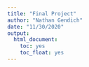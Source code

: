 ```yaml
---
title: "Final Project"
author: "Nathan Gendich"
date: "11/30/2020"
output: 
  html_document:
    toc: yes
    toc_float: yes
---
```


```r



```









